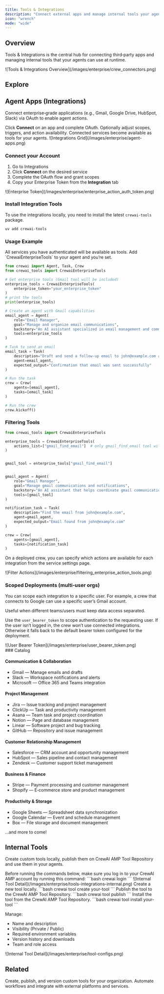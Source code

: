 ```yaml
---
title: Tools & Integrations
description: "Connect external apps and manage internal tools your agents can use."
icon: "wrench"
mode: "wide"
---
```


## Overview

Tools & Integrations is the central hub for connecting third‑party apps and managing internal tools that your agents can use at runtime.

<Frame>
  ![Tools & Integrations Overview](/images/enterprise/crew_connectors.png)
</Frame>

## Explore

<Tabs>
  <Tab title="Integrations" icon="plug">

  ## Agent Apps (Integrations)

  Connect enterprise‑grade applications (e.g., Gmail, Google Drive, HubSpot, Slack) via OAuth to enable agent actions.

  <Steps>
    <Step title="Connect">
      Click <b>Connect</b> on an app and complete OAuth.
    </Step>
    <Step title="Configure">
      Optionally adjust scopes, triggers, and action availability.
    </Step>
    <Step title="Use in Agents">
      Connected services become available as tools for your agents.
    </Step>
  </Steps>

  <Frame>
    ![Integrations Grid](/images/enterprise/agent-apps.png)
  </Frame>

  ### Connect your Account

  1. Go to <Link href="https://app.crewai.com/crewai_plus/connectors">Integrations</Link>
  2. Click <b>Connect</b> on the desired service
  3. Complete the OAuth flow and grant scopes
  4. Copy your Enterprise Token from the <b>Integration</b> tab

  <Frame>
    ![Enterprise Token](/images/enterprise/enterprise_action_auth_token.png)
  </Frame>

  ### Install Integration Tools

  To use the integrations locally, you need to install the latest `crewai-tools` package.

  ```bash
  uv add crewai-tools
  ```

  ### Usage Example

  <Tip>
    All services you have authenticated will be available as tools. Add `CrewaiEnterpriseTools` to your agent and you’re set.
  </Tip>

  ```python
  from crewai import Agent, Task, Crew
  from crewai_tools import CrewaiEnterpriseTools

  # Get enterprise tools (Gmail tool will be included)
  enterprise_tools = CrewaiEnterpriseTools(
      enterprise_token="your_enterprise_token"
  )
  # print the tools
  print(enterprise_tools)

  # Create an agent with Gmail capabilities
  email_agent = Agent(
      role="Email Manager",
      goal="Manage and organize email communications",
      backstory="An AI assistant specialized in email management and communication.",
      tools=enterprise_tools
  )

  # Task to send an email
  email_task = Task(
      description="Draft and send a follow-up email to john@example.com about the project update",
      agent=email_agent,
      expected_output="Confirmation that email was sent successfully"
  )

  # Run the task
  crew = Crew(
      agents=[email_agent],
      tasks=[email_task]
  )

  # Run the crew
  crew.kickoff()
  ```

  ### Filtering Tools

  ```python
  from crewai_tools import CrewaiEnterpriseTools

  enterprise_tools = CrewaiEnterpriseTools(
      actions_list=["gmail_find_email"]  # only gmail_find_email tool will be available
  )


  gmail_tool = enterprise_tools["gmail_find_email"]


  gmail_agent = Agent(
      role="Gmail Manager",
      goal="Manage gmail communications and notifications",
      backstory="An AI assistant that helps coordinate gmail communications.",
      tools=[gmail_tool]
  )

  notification_task = Task(
      description="Find the email from john@example.com",
      agent=gmail_agent,
      expected_output="Email found from john@example.com"
  )

  crew = Crew(
      agents=[gmail_agent],
      tasks=[notification_task]
  )
  ```

  On a deployed crew, you can specify which actions are available for each integration from the service settings page.

  <Frame>
    ![Filter Actions](/images/enterprise/filtering_enterprise_action_tools.png)
  </Frame>

  ### Scoped Deployments (multi‑user orgs)

  You can scope each integration to a specific user. For example, a crew that connects to Google can use a specific user’s Gmail account.

  <Tip>
    Useful when different teams/users must keep data access separated.
  </Tip>

  Use the `user_bearer_token` to scope authentication to the requesting user. If the user isn’t logged in, the crew won’t use connected integrations. Otherwise it falls back to the default bearer token configured for the deployment.

  <Frame>
    ![User Bearer Token](/images/enterprise/user_bearer_token.png)
  </Frame>

  <div id="catalog"></div>
  ### Catalog

  #### Communication & Collaboration
  - Gmail — Manage emails and drafts
  - Slack — Workspace notifications and alerts
  - Microsoft — Office 365 and Teams integration

  #### Project Management
  - Jira — Issue tracking and project management
  - ClickUp — Task and productivity management
  - Asana — Team task and project coordination
  - Notion — Page and database management
  - Linear — Software project and bug tracking
  - GitHub — Repository and issue management

  #### Customer Relationship Management
  - Salesforce — CRM account and opportunity management
  - HubSpot — Sales pipeline and contact management
  - Zendesk — Customer support ticket management

  #### Business & Finance
  - Stripe — Payment processing and customer management
  - Shopify — E‑commerce store and product management

  #### Productivity & Storage
  - Google Sheets — Spreadsheet data synchronization
  - Google Calendar — Event and schedule management
  - Box — File storage and document management

  …and more to come!

  </Tab>
  <Tab title="Internal Tools" icon="toolbox">

  ## Internal Tools

  Create custom tools locally, publish them on CrewAI AMP Tool Repository and use them in your agents.

  <Tip>
  Before running the commands below, make sure you log in to your CrewAI AMP account by running this command:
    ```bash
    crewai login
    ```
  </Tip>

  <Frame>
    ![Internal Tool Detail](/images/enterprise/tools-integrations-internal.png)
  </Frame>

  <Steps>
    <Step title="Create">
      Create a new tool locally.
      ```bash
      crewai tool create your-tool
      ```
    </Step>
    <Step title="Publish">
      Publish the tool to the CrewAI AMP Tool Repository.
      ```bash
      crewai tool publish
      ```
    </Step>
    <Step title="Install">
      Install the tool from the CrewAI AMP Tool Repository.
      ```bash
      crewai tool install your-tool
      ```
    </Step>
  </Steps>

  Manage:

  - Name and description
  - Visibility (Private / Public)
  - Required environment variables
  - Version history and downloads
  - Team and role access

  <Frame>
    ![Internal Tool Detail](/images/enterprise/tool-configs.png)
  </Frame>

  </Tab>
</Tabs>

## Related

<CardGroup cols={2}>
  <Card title="Tool Repository" href="/en/enterprise/features/tool-repository" icon="toolbox">
    Create, publish, and version custom tools for your organization.
  </Card>
  <Card title="Webhook Automation" href="/en/enterprise/guides/webhook-automation" icon="bolt">
    Automate workflows and integrate with external platforms and services.
  </Card>
</CardGroup>
